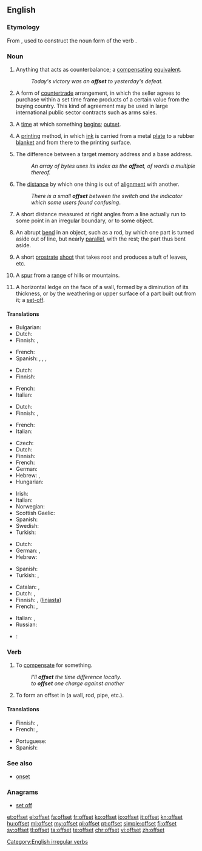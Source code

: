 ==English==

===Etymology===
From {{prefix|off|set}}, used to construct the noun form of the verb {{term|set off|to set off|lang=en}}.

===Noun===
{{en-noun}}

# {{anchor|1}} Anything that acts as counterbalance; a [[compensating]] [[equivalent]].
#: ''Today's victory was an '''offset''' to yesterday's defeat.''
# {{anchor|2}} {{context|international trade|lang=en}} A form of [[countertrade]] arrangement, in which the seller agrees to purchase within a set time frame products of a certain value from the buying country. This kind of agreement may be used in large international public sector contracts such as arms sales.
# {{anchor|3}} {{context|obsolete|c. 1555|lang=en}} A [[time]] at which something [[begin]]s; [[outset]].
# {{anchor|4}} A [[printing]] method, in which [[ink]] is carried from a metal [[plate]] to a rubber [[blanket]] and from there to the printing surface.
# {{anchor|5}} {{context|programming|lang=en}} The difference between a target memory address and a base address.
#: ''An array of bytes uses its index as the '''offset''', of words a multiple thereof.''
# {{anchor|6}} The [[distance]] by which one thing is out of [[alignment]] with another.
#: ''There is a small '''offset''' between the switch and the indicator which some users found confusing''.
# {{context|surveying|lang=en}} A short distance measured at right angles from a line actually run to some point in an irregular boundary, or to some object.
# An abrupt [[bend]] in an object, such as a rod, by which one part is turned aside out of line, but nearly [[parallel]], with the rest; the part thus bent aside.
# {{context|botany|lang=en}} A short [[prostrate]] [[shoot]] that takes root and produces a tuft of leaves, etc.
# A [[spur]] from a [[range]] of hills or mountains.
# {{context|architecture|lang=en}} A horizontal ledge on the face of a wall, formed by a diminution of its thickness, or by the weathering or upper surface of a part built out from it; a [[set-off]].

====Translations====
{{trans-top|compensating equivalent}}
* Bulgarian: {{t+|bg|обезщетение|sc=Cyrl}}
* Dutch: {{t+|nl|compensatie}}
* Finnish: {{t|fi|hyvitys}}, {{t+|fi|kompensaatio}}
{{trans-mid}}
* French: {{t+|fr|compensation}}
* Spanish: {{t+|es|ajuste}}, {{t+|es|descuento}}, {{t+|es|compensación}}, {{t+|es|reducción}}
{{trans-bottom}}

{{trans-top|countertrade arrangement}}
* Dutch: {{t+|nl|tegenpartij}}
* Finnish: {{t|fi|kompensaatiokauppa}}
{{trans-mid}}
* French: {{t+|fr|contrepartie|f}}
* Italian: {{t|it|contropartita|f}}
{{trans-bottom}}

{{trans-top| time at which something begins}}
* Dutch: {{t+|nl|begin}}
* Finnish: {{t+|fi|alku}}, {{t+|fi|aloitus}}
{{trans-mid}}
* French: {{t+|fr|début|m}}
* Italian: {{t+|it|inizio|m}}
{{trans-bottom}}

{{trans-top|offset printing}}
* Czech: {{t|cs|ofset|m}}
* Dutch: {{t|nl|offsetdruk}}
* Finnish: {{t+|fi|offsetpaino}}
* French: {{t|fr|impression en offset|f}}
* German: {{t|de|Offsetdruck|m}}
* Hebrew: {{t|he|אופסט|tr=offset}}, {{t|he|הדפסת פסט}}
* Hungarian: {{t+|hu|ofszet}}
{{trans-mid}}
* Irish: {{t|ga|seach-chur|m}}
* Italian: {{t|it|stampa in offset|f}}
* Norwegian: {{t|no|offsettrykk|n}}
* Scottish Gaelic: {{t|gd|leac-sgrìobhadh|m}}
* Spanish: {{t|es|impresión Offset}}
* Swedish: {{t|sv|offsettryck|n}}
* Turkish: {{t+|tr|ofset}}
{{trans-bottom}}

{{trans-top|difference in memory addresses}}
* Dutch: {{t|nl|offset}}
* German: {{t|de|Adressabstand|m}}, {{t|de|Offset|n}}
* Hebrew: {{t+|he|היסט|tr=hesset}}
{{trans-mid}}
* Spanish: {{t+|es|desplazamiento}}
* Turkish: {{qualifier|comp.}} {{t+|tr|öteleme}}, {{qualifier|comp.}} {{t+|tr|uzaklık}}
{{trans-bottom}}

{{trans-top|distance by which one thing is out of alignment with another}}
* Catalan: {{t|ca|decalatge|m}}, {{t|ca|decalatges|m-p}}
* Dutch: {{t+|nl|sprong}}, {{t|nl|verspringing}}
* Finnish: {{t|fi|siirros}}, {{t|fi|poikkeama}} ([[linja|linjasta]])
* French: {{t+|fr|décalage|m}}, {{t+|fr|décalages|m-p}}
{{trans-mid}}
* Italian: {{t+|it|discrepanza|f}}, {{t+|it|discrepanze|p}}
* Russian: {{t+|ru|отступ|tr=otstup}}
{{trans-bottom}}

{{checktrans-top}}
* {{ttbc|pt}}: {{t|pt|desalinhamento}}
{{trans-bottom}}

===Verb===
{{en-verb|offsets|offsetting|'''[[offset]]''' or '''[[offsetted]]'''}}

# To [[compensate]] for something.
#: ''I'll '''offset''' the time difference locally.''
#: ''to '''offset''' one charge against another''
# To form an offset in (a wall, rod, pipe, etc.).

====Translations====
{{trans-top|to compensate for something}}
* Finnish: {{t+|fi|kompensoida}}, {{t+|fi|korvata}}
* French: {{t+|fr|compenser}}, {{t+|fr|contrebalancer}}
{{trans-mid}}
* Portuguese: {{t+|pt|compensar}}
* Spanish: {{t+|es|compensar}}
{{trans-bottom}}

===See also===
* [[onset]]

===Anagrams===
* [[set off#English|set off]]

[[Category:English irregular verbs]]

[[et:offset]]
[[el:offset]]
[[fa:offset]]
[[fr:offset]]
[[ko:offset]]
[[io:offset]]
[[it:offset]]
[[kn:offset]]
[[hu:offset]]
[[ml:offset]]
[[my:offset]]
[[pl:offset]]
[[pt:offset]]
[[simple:offset]]
[[fi:offset]]
[[sv:offset]]
[[tl:offset]]
[[ta:offset]]
[[te:offset]]
[[chr:offset]]
[[vi:offset]]
[[zh:offset]]